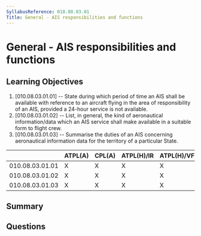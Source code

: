 ```yaml
---
SyllabusReference: 010.08.03.01
Title: General - AIS responsibilities and functions
---
```


# General - AIS responsibilities and functions

## Learning Objectives

1. [010.08.03.01.01] -- State during which period of time an AIS shall be
   available with reference to an aircraft flying in the area of responsibility
   of an AIS, provided a 24-hour service is not available.
2. [010.08.03.01.02] -- List, in general, the kind of aeronautical
   information/data which an AIS service shall make available in a suitable form
   to flight crew.
3. [010.08.03.01.03] -- Summarise the duties of an AIS concerning aeronautical
   information data for the territory of a particular State.

|                 | ATPL(A) | CPL(A) | ATPL(H)/IR | ATPL(H)/VFR | CPL(H) | IR  | CBIR(A) |
| --------------- | ------- | ------ | ---------- | ----------- | ------ | --- | ------- |
| 010.08.03.01.01 | X       | X      | X          | X           | X      | X   |         |
| 010.08.03.01.02 | X       | X      | X          | X           | X      | X   |         |
| 010.08.03.01.03 | X       | X      | X          | X           | X      | X   |         |

## Summary

## Questions
